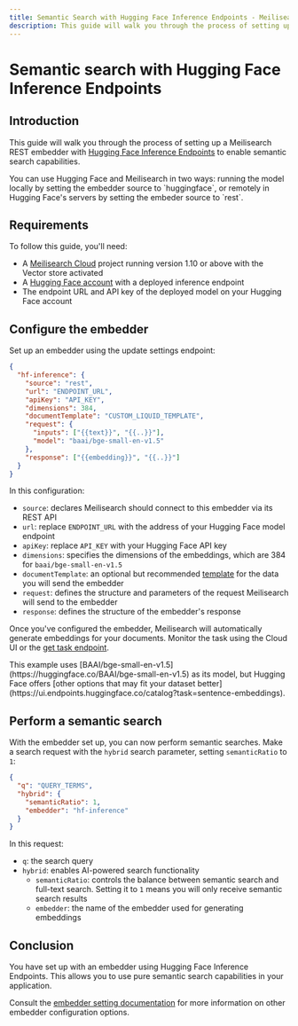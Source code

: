 ```yaml
---
title: Semantic Search with Hugging Face Inference Endpoints - Meilisearch documentation
description: This guide will walk you through the process of setting up Meilisearch with Hugging Face Inference Endpoints.
---
```


# Semantic search with Hugging Face Inference Endpoints

## Introduction

This guide will walk you through the process of setting up a Meilisearch REST embedder with [Hugging Face Inference Endpoints](https://ui.endpoints.huggingface.co/) to enable semantic search capabilities.

<Capsule intent="note" title="`rest` or `huggingface`?">
You can use Hugging Face and Meilisearch in two ways: running the model locally by setting the embedder source to `huggingface`, or remotely in Hugging Face's servers by setting the embeder source to `rest`.
</Capsule>

## Requirements

To follow this guide, you'll need:

- A [Meilisearch Cloud](https://www.meilisearch.com/cloud) project running version 1.10 or above with the Vector store activated
- A [Hugging Face account](https://huggingface.co/) with a deployed inference endpoint
- The endpoint URL and API key of the deployed model on your Hugging Face account

## Configure the embedder

Set up an embedder using the update settings endpoint:

```json
{
  "hf-inference": {
    "source": "rest",
    "url": "ENDPOINT_URL",
    "apiKey": "API_KEY",
    "dimensions": 384,
    "documentTemplate": "CUSTOM_LIQUID_TEMPLATE",
    "request": {
      "inputs": ["{{text}}", "{{..}}"],
      "model": "baai/bge-small-en-v1.5"
    },
    "response": ["{{embedding}}", "{{..}}"]
  }
}
```

In this configuration:

- `source`: declares Meilisearch should connect to this embedder via its REST API
- `url`: replace `ENDPOINT_URL` with the address of your Hugging Face model endpoint
- `apiKey`: replace `API_KEY` with your Hugging Face API key
- `dimensions`: specifies the dimensions of the embeddings, which are 384 for `baai/bge-small-en-v1.5`
- `documentTemplate`: an optional but recommended [template](/learn/ai_powered_search/getting_started_with_ai_search) for the data you will send the embedder
- `request`: defines the structure and parameters of the request Meilisearch will send to the embedder
- `response`: defines the structure of the embedder's  response

Once you've configured the embedder, Meilisearch will automatically generate embeddings for your documents. Monitor the task using the Cloud UI or the [get task endpoint](/reference/api/tasks).

<Capsule intent="note">
This example uses [BAAI/bge-small-en-v1.5](https://huggingface.co/BAAI/bge-small-en-v1.5) as its model, but Hugging Face offers [other options that may fit your dataset better](https://ui.endpoints.huggingface.co/catalog?task=sentence-embeddings).
</Capsule>

## Perform a semantic search

With the embedder set up, you can now perform semantic searches. Make a search request with the `hybrid` search parameter, setting `semanticRatio` to `1`:

```json
{
  "q": "QUERY_TERMS",
  "hybrid": {
    "semanticRatio": 1,
    "embedder": "hf-inference"
  }
}
```

In this request:

- `q`: the search query
- `hybrid`: enables AI-powered search functionality
  - `semanticRatio`: controls the balance between semantic search and full-text search. Setting it to `1` means you will only receive semantic search results
  - `embedder`: the name of the embedder used for generating embeddings

## Conclusion

You have set up with an embedder using Hugging Face Inference Endpoints. This allows you to use pure semantic search capabilities in your application.

Consult the [embedder setting documentation](/reference/api/settings) for more information on other embedder configuration options.

